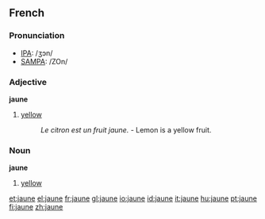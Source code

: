 ==French==

===Pronunciation===
*[[w:IPA|IPA]]: /ʒɔn/
*[[w:SAMPA|SAMPA]]: /ZOn/

===Adjective===
{{fr-infl-adj|sm=jaune|sf=jaune|pm=jaunes|pf=jaunes|smp=ʒɔn|sfp=ʒɔn|pmp=ʒɔn|pfp=ʒɔn}}
'''jaune'''

# [[yellow]]
#: ''Le citron est un fruit jaune.'' - Lemon is a yellow fruit.

===Noun===
{{fr-infl-noun|sm=jaune|sf=jaune|pm=jaunes|pf=jaunes|smp=ʒɔn|sfp=ʒɔn|pmp=ʒɔn|pfp=ʒɔn}}
'''jaune''' {{m}}

# [[yellow]]

[[et:jaune]]
[[el:jaune]]
[[fr:jaune]]
[[gl:jaune]]
[[io:jaune]]
[[id:jaune]]
[[it:jaune]]
[[hu:jaune]]
[[pt:jaune]]
[[fi:jaune]]
[[zh:jaune]]